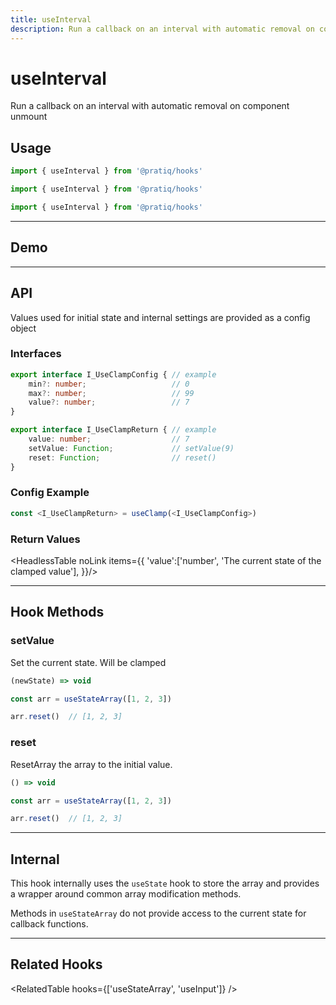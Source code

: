 ```yaml
---
title: useInterval
description: Run a callback on an interval with automatic removal on component unmount
---
```



# 

<Card>
<MainText>
<h1>useInterval</h1>
Run a callback on an interval with automatic removal on component unmount
</MainText>
</Card>

<!--meta-section-break-->



## Usage

<Tabs>

<TabItem value='simple' label='Simple'>

```js 
import { useInterval } from '@pratiq/hooks'
```

</TabItem>

<TabItem value='advanced' label='Advanced'>

```js
import { useInterval } from '@pratiq/hooks'
```

</TabItem>

<TabItem value='full' label='Full'>

```js
import { useInterval } from '@pratiq/hooks'
```

</TabItem>
</Tabs>






<!--=========================================================================-->

<hr />

## Demo

<DemoComponent />









<!--=========================================================================-->

<hr />

## API 

Values used for initial state and internal settings are provided as a config
object 


### Interfaces
```ts
export interface I_UseClampConfig { // example
    min?: number;                   // 0
    max?: number;                   // 99
    value?: number;                 // 7
}

export interface I_UseClampReturn { // example
    value: number;                  // 7
    setValue: Function;             // setValue(9)
    reset: Function;                // reset()
}
```


### Config Example

```ts
const <I_UseClampReturn> = useClamp(<I_UseClampConfig>)
```


### Return Values

<HeadlessTable noLink items={{
    'value':['number', 'The current state of the clamped value'],
}}/>













<!--=========================================================================-->

<hr />


## Hook Methods

<Card>

### setValue
Set the current state. Will be clamped

```ts
(newState) => void 
```
```ts
const arr = useStateArray([1, 2, 3])

arr.reset()  // [1, 2, 3]
```

</Card>
<Card>



### reset
ResetArray the array to the initial value.

```ts
() => void 
```
```ts
const arr = useStateArray([1, 2, 3])

arr.reset()  // [1, 2, 3]
```

</Card>












<!--=========================================================================-->

<hr />


## Internal

This hook internally uses the `useState` hook to store the array and provides 
a wrapper around common array modification methods. 

Methods in `useStateArray` do not provide access to the current state for callback 
functions.



<!--=========================================================================-->

<hr />


## Related Hooks


<RelatedTable hooks={['useStateArray', 'useInput']} />
